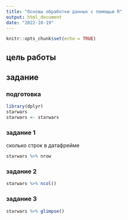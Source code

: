 ```yaml
---
title: "Основы обработки данных с помощью R"
output: html_document
date: "2022-10-19"
---
```


```r
knitr::opts_chunk$set(echo = TRUE)
```

## цель работы



## задание

### подготовка
```r
library(dplyr)
starwars
starwars <- starwars
```

### задание 1
сколько строк в датафрейме
```r
starwars %>% nrow
```
### задание 2
```r
starwars %>% ncol()
```

### задание 3
```r
starwars %>% glimpse()
```





